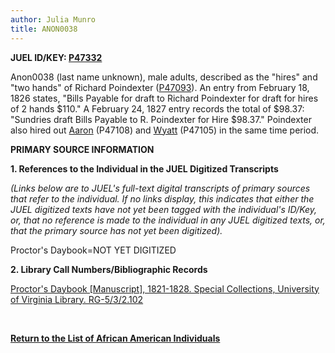 ```yaml
---
author: Julia Munro
title: ANON0038
---
```

**JUEL ID/KEY: [P47332](http://juel.iath.virginia.edu/public_person?person=47332 "P47332")[  
](http://juel.iath.virginia.edu/public_person?person=47002 "P47002")**

Anon0038 (last name unknown), male adults, described as the "hires" and "two hands" of Richard Poindexter ([P47093](http://juel.iath.virginia.edu/public_person?person=47093 "P47093")). An entry from February 18, 1826 states, "Bills Payable for draft to Richard Poindexter for draft for hires of 2 hands $110." A February 24, 1827 entry records the total of $98.37: "Sundries draft Bills Payable to R. Poindexter for Hire $98.37." Poindexter also hired out [Aaron](http://juel.iath.virginia.edu/node/588 "AARON") (P47108) and [Wyatt](http://juel.iath.virginia.edu/node/587 "Wyatt") (P47105) in the same time period.

**PRIMARY SOURCE INFORMATION** 

**1\. References to the Individual in the JUEL Digitized Transcripts**

_(Links below are to JUEL's full-text digital transcripts of primary sources that refer to the individual. If no links display, this indicates that either the JUEL digitized texts have not yet been tagged with the individual's ID/Key, or, that no reference is made to the individual in any JUEL digitized texts, or, that the primary source has not yet been digitized)._   

Proctor's Daybook=NOT YET DIGITIZED 

**2\. Library Call Numbers/Bibliographic Records**

[](http://search.lib.virginia.edu/catalog/u6371432)[Proctor's Daybook \[Manuscript\], 1821-1828. Special Collections, University of Virginia Library. RG-5/3/2.102](http://search.lib.virginia.edu/catalog/u6607353 "Proctor's Daybook")

 [](http://search.lib.virginia.edu/catalog/u6371432)

**[Return to the List of African American Individuals](http://juel.iath.virginia.edu/node/367 "Return to the List of African-American Individuals")**